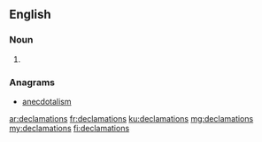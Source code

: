 ==English==

===Noun===
{{head|en|noun plural form}}

# {{plural of|declamation|lang=en}}

===Anagrams===
* [[anecdotalism#English|anecdotalism]]

[[ar:declamations]]
[[fr:declamations]]
[[ku:declamations]]
[[mg:declamations]]
[[my:declamations]]
[[fi:declamations]]